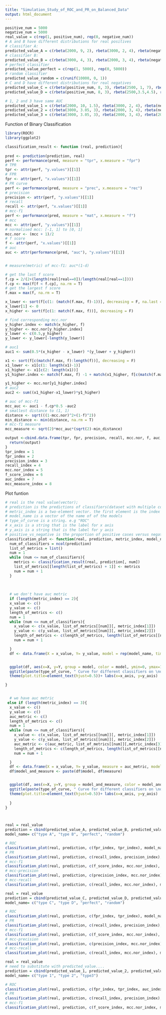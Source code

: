 ```yaml
---
title: "Simulation_Study_of_ROC_and_PR_on_Balanced_Data"
output: html_document
---
```


```r
positive_num = 5000
negative_num = 5000
real_value = c(rep(1, positive_num), rep(0, negative_num))
# A and B have different distributions for real positives 
# classifier A:
predicted_value_A = c(rbeta(2000, 9, 2), rbeta(3000, 2, 4), rbeta(negative_num, 2, 4))
# classifier B:
predicted_value_B = c(rbeta(3000, 4, 3), rbeta(2000, 3, 4), rbeta(negative_num, 2, 4))
# perfect classifier
predicted_value_perfect = c(rep(1, 5000), rep(0, 5000))
# random classifier
predicted_value_random = c(runif(10000, 0, 1))
# C and D have different distributions for real negatives 
predicted_value_C = c(rbeta(positive_num, 8, 3), rbeta(2500, 1, 7), rbeta(2500,4, 4))
predicted_value_D = c(rbeta(positive_num, 8, 3), rbeta(2500,3.5,4.5), rbeta(2500,3, 5))

# 1, 2 and 3 have same AUC
predicted_value_1 = c(rbeta(2000, 10, 1.5), rbeta(3000, 2, 4), rbeta(negative_num, 2, 4))
predicted_value_2 = c(rbeta(3000, 3.05, 3), rbeta(2000, 3, 4), rbeta(negative_num, 2, 4))
predicted_value_3 = c(rbeta(3000, 3.05, 3), rbeta(2000, 3, 4), rbeta(2000, 1, 12), rbeta(3000, 4, 4.5))
```

Function of Binary Classification
```r
library(ROCR)
library(ggplot2)

classification_result <- function (real, prediction){
  
pred <- prediction(prediction, real)
perf <- performance(pred, measure = "tpr", x.measure = "fpr")
# TPR
tpr <- attr(perf, "y.values")[[1]]
# FPR
fpr <- attr(perf, "x.values")[[1]]
# PR curve
perf <- performance(pred, measure = "prec", x.measure = "rec")
# precision
precision <- attr(perf, "y.values")[[1]]
# recall
recall <- attr(perf, "x.values")[[1]]
# mcc-f1
perf <- performance(pred, measure = "mat", x.measure = "f")
# mcc
mcc <- attr(perf, "y.values")[[1]]
# normalised mcc: [-1, 1] to [0, 1]
mcc.nor <- (mcc + 1)/2
# f score
f <- attr(perf, "x.values")[[1]]   
# auc
auc <- attr(performance(pred, "auc"), "y.values")[[1]]


# measure(metric) of mcc-f1: auc*(1-d)

# get the last f score
f.cp = 2/(2+(length(real[real==0])/length(real[real==1])))
f.cp <- max(f[f < f.cp], na.rm = T)
# get the largest f score
f.max = max(f, na.rm = T)

x_lower <- sort(f[c(1: (match(f.max, f)-1))], decreasing = F, na.last = F)
x_lower[1] <- 0
x_higher <- sort(f[c(1: match(f.max, f))], decreasing = F)

# find corresponding mcc.nor
y_higher.index <- match(x_higher, f)
y_higher <- mcc.nor[y_higher.index]
y_lower <- c(0.5,y_higher)
y_lower <- y_lower[-length(y_lower)]

# auc1
auc1 <- sum(0.5*(x_higher - x_lower) *(y_lower + y_higher))

x1 <- sort(f[c(match(f.max, f):length(f))], decreasing = F)
x1_lower <- x1[c(1: length(x1)-1)]
x1_higher <- x1[c(2: length(x1))]
y1_higher.index <- match(f.max, f) -1 + match(x1_higher, f[c(match(f.max, f):length(f))])

y1_higher <- mcc.nor[y1_higher.index]
# auc2
auc2 <- sum((x1_higher-x1_lower)*y1_higher)

# auc of mcc-f1
mcc_auc <- auc1 - f.cp*0.5 -auc2
# smallest distance to (1, 1)
distance <- sqrt(((1-mcc.nor)^2+(1-f)^2))
min_distance <- min(distance, na.rm = T)
# mcc-f1 measure
mcc_measure <- sqrt(2)*mcc_auc*(sqrt(2)-min_distance)

output <-cbind.data.frame(tpr, fpr, precision, recall, mcc.nor, f, auc, mcc_measure)
  return(output)
}
tpr_index = 1
fpr_index = 2
precision_index = 3
recall_index = 4 
mcc.nor_index = 5 
f_score_index = 6
auc_index = 7
mcc_measure_index = 8


```

Plot funtion
```r
# real is the real value(vector); 
# prediction is the predictions of classifiers(dataset with multiple columns and each column stands for the prediction under a classifier)
# metric_index is a two-element vector. the first element is the index of the metric that should be x axis, and the second element is the index of the metric that should be on y axis
# model_name is a vector of the name of of the models
# type_of_curve is a string. e.g "ROC"
# x_axis is a string that is the label for x axis
# y_axis is a string that is the label for y axis
# positive_vs_negative is the proportion of positive cases versus negative cases
classification_plot <- function(real, prediction, metric_index, model_name, type_of_curve, x_axis, y_axis, positive_vs_negative){
  num_of_classifiers = ncol(prediction)
  list_of_metrics = list()
  num = 1
  while (num <= num_of_classifiers){
    metrics <- classification_result(real, prediction[, num])
    list_of_metrics[[length(list_of_metrics) + 1]] <- metrics
    num = num + 1
  }
  
  
  
  # we don't have auc metric
  if (length(metric_index) == 2){
  x_value <- c()
  y_value <- c()
  length_of_metrics <- c()
  num = 1
  while (num <= num_of_classifiers){
    x_value <- c(x_value, list_of_metrics[[num]][, metric_index[1]])
    y_value <- c(y_value, list_of_metrics[[num]][, metric_index[2]])
    length_of_metrics <- c(length_of_metrics, length(list_of_metrics[[num]][, metric_index[1]]))
    num = num + 1

  }
  df <- data.frame(X = x_value, Y= y_value, model = rep(model_name, times = length_of_metrics))


  ggplot(df, aes(x=X, y=Y, group = model, color = model, ymin=0, ymax=1, xmin=0, xmax=1 )) + geom_point(size = 0.2, shape = 21, fill="white")+
  ggtitle(paste(type_of_curve, " Curve for different classifiers on \ndata set with positive versus negative" , positive_vs_negative)) +
  theme(plot.title=element_text(hjust=0.5))+ labs(x=x_axis, y=y_axis)

}


  # we have auc metric
 else if (length(metric_index) == 3){
  x_value <- c()
  y_value <- c()
  auc_metric <- c()
  length_of_metrics <- c()
  num = 1
  while (num <= num_of_classifiers){
    x_value <- c(x_value, list_of_metrics[[num]][, metric_index[1]])
    y_value <- c(y_value, list_of_metrics[[num]][, metric_index[2]])
    auc_metric <- c(auc_metric, list_of_metrics[[num]][,metric_index[3]])
    length_of_metrics <- c(length_of_metrics, length(list_of_metrics[[num]][, metric_index[1]]))
    num = num + 1

  }
  df <- data.frame(X = x_value, Y= y_value, measure = auc_metric, model = rep(model_name, times = length_of_metrics))
  df$model_and_measure <- paste(df$model, df$measure)


  ggplot(df, aes(x=X, y=Y, group = model_and_measure, color = model_and_measure,ymin=0, ymax=1, xmin=0, xmax=1 )) + geom_point(size = 0.2, shape = 21, fill="white")+
  ggtitle(paste(type_of_curve, " Curve for different classifiers on \ndata set with positive versus negative" , positive_vs_negative)) +
  theme(plot.title=element_text(hjust=0.5))+ labs(x=x_axis, y=y_axis)
    
  }
}




```


```r
real = real_value
prediction = cbind(predicted_value_A, predicted_value_B, predicted_value_perfect, predicted_value_random)
model_name= c("type A", "type B", "perfect", "random")

# ROC 
classification_plot(real, prediction, c(fpr_index, tpr_index), model_name, "ROC", "FPR", "TPR","5000:5000")
# PR
classification_plot(real, prediction, c(recall_index, precision_index), model_name,  "PR", "Recall", "Precision","5000:5000")
# mcc-f1
classification_plot(real, prediction, c(f_score_index, mcc.nor_index), model_name,  "mcc-f1", "F1", "MCC", "5000:5000")
# mcc-precision
classification_plot(real, prediction, c(precision_index, mcc.nor_index), model_name, "mcc-precision", "Precision", "MCC", "5000:5000")
# mcc-recall
classification_plot(real, prediction, c(recall_index, mcc.nor_index), model_name, "mcc-recall", "Recall", "MCC", "5000:5000")
```

```r
real = real_value
prediction = cbind(predicted_value_C, predicted_value_D, predicted_value_perfect, predicted_value_random)
model_name= c("type C", "type D", "perfect", "random")

# ROC 
classification_plot(real, prediction, c(fpr_index, tpr_index), model_name, "ROC", "FPR", "TPR","5000:5000")
# PR
classification_plot(real, prediction, c(recall_index, precision_index), model_name,  "PR", "Recall", "Precision","5000:5000")
# mcc-f1
classification_plot(real, prediction, c(f_score_index, mcc.nor_index), model_name,  "mcc-f1", "F1", "MCC", "5000:5000")
# mcc-precision
classification_plot(real, prediction, c(precision_index, mcc.nor_index), model_name, "mcc-precision", "Precision", "MCC", "5000:5000")
# mcc-recall
classification_plot(real, prediction, c(recall_index, mcc.nor_index), model_name, "mcc-recall", "Recall", "MCC", "5000:5000")
```

```r
real = real_value
# need to substitute with predicted_value....
prediction = cbind(predicted_value_1, predicted_value_2, predicted_value_3)
model_name= c("type 1", "type 2", "type3")

# ROC 
classification_plot(real, prediction, c(fpr_index, tpr_index, auc_index), model_name, "ROC", "FPR", "TPR","5000:5000")
# PR
classification_plot(real, prediction, c(recall_index, precision_index), model_name,  "PR", "Recall", "Precision","5000:5000")
# mcc-f1
classification_plot(real, prediction, c(f_score_index, mcc.nor_index, mcc_measure_index), model_name,  "mcc-f1", "F1", "MCC", "5000:5000")
```


